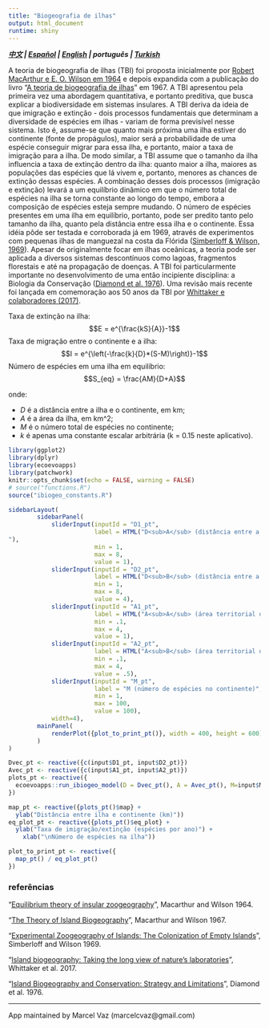 ```yaml
---
title: "Biogeografia de ilhas"
output: html_document
runtime: shiny
---
```


***[中文](https://ecoevoapps.shinyapps.io/island_biogeography_ch) | [Español](https://ecoevoapps.shinyapps.io/island_biogeography_es) | [English](https://ecoevoapps.shinyapps.io/island_biogeography) | português | [Turkish](https://ecoevoapps.shinyapps.io/island_biogeography_tk)  ***



A teoria de biogeografia de ilhas (TBI) foi proposta inicialmente por [Robert MacArthur e E. O. Wilson em 1964](https://onlinelibrary.wiley.com/doi/pdf/10.1111/j.1558-5646.1963.tb03295.x) e depois expandida com a publicação do livro "[A teoria de biogeografia de ilhas](https://pt.wikipedia.org/wiki/Biogeografia_insular)" em 1967. A TBI apresentou pela primeira vez uma abordagem quantitativa, e portanto preditiva, que busca explicar a biodiversidade em sistemas insulares. A TBI deriva da ideia de que imigração e extinção - dois processos fundamentais que determinam a diversidade de espécies em ilhas - variam de forma previsível nesse sistema. Isto é, assume-se que quanto mais próxima uma ilha estiver do continente (fonte de propágulos), maior será a probabilidade de uma espécie conseguir migrar para essa ilha, e portanto, maior a taxa de imigração para a ilha. De modo similar, a TBI assume que o tamanho da ilha influencia a taxa de extinção dentro da ilha: quanto maior a ilha, maiores as populações das espécies que lá vivem e, portanto, menores as chances de extinção dessas espécies. A combinação desses dois processos (imigração e extinção) levará a um equilíbrio dinâmico em que o número total de espécies na ilha se torna constante ao longo do tempo, embora a composição de espécies esteja sempre mudando. O número de espécies presentes em uma ilha em equilíbrio, portanto, pode ser predito tanto pelo tamanho da ilha, quanto pela distância entre essa ilha e o continente. Essa idéia pôde ser testada e corroborada já em 1969, através de experimentos com pequenas ilhas de manguezal na costa da Flórida ([Simberloff & Wilson, 1969](https://esajournals.onlinelibrary.wiley.com/doi/abs/10.2307/1934856)). Apesar de originalmente focar em ilhas oceânicas, a teoria pode ser aplicada a diversos sistemas descontínuos como lagoas, fragmentos florestais e até na propagação de doenças. A TBI foi particularmente importante no desenvolvimento de uma então incipiente disciplina: a Biologia da Conservação ([Diamond et al. 1976](https://www.jstor.org/stable/1742652)). Uma revisão mais recente foi lançada em comemoração aos 50 anos da TBI por [Whittaker e colaboradores (2017)](https://science.sciencemag.org/content/357/6354/eaam8326).


Taxa de extinção na ilha:
$$E = e^{\frac{kS}{A}}-1$$
Taxa de migração entre o continente e a ilha:
$$I = e^{\left(-\frac{k}{D}*(S-M)\right)}-1$$
Número de espécies em uma ilha em equilíbrio:
$$S_{eq} = \frac{AM}{D+A}$$

onde:

- $D$ é a distância entre a ilha e o continente, em km;  
- $A$ é a área da ilha, em km^2;
- $M$ é o número total de espécies no continente;
- $k$ é apenas uma constante escalar arbitrária (k = 0.15 neste aplicativo).



```r
library(ggplot2)
library(dplyr)
library(ecoevoapps)
library(patchwork)
knitr::opts_chunk$set(echo = FALSE, warning = FALSE)
# source("functions.R")
source("ibiogeo_constants.R")
```

```r
sidebarLayout(
        sidebarPanel(
            sliderInput(inputId = "D1_pt",
                        label = HTML("D<sub>A</sub> (distância entre a ilha A e o continente)
"),
                        min = 1,
                        max = 8,
                        value = 1),
            sliderInput(inputId = "D2_pt",
                        label = HTML("D<sub>B</sub> (distância entre a ilha B e o continente)"),
                        min = 1,
                        max = 8,
                        value = 4),            
            sliderInput(inputId = "A1_pt",
                        label = HTML("A<sub>A</sub> (área territorial da ilha A)"),
                        min = .1,
                        max = 4,
                        value = 1),
            sliderInput(inputId = "A2_pt",
                        label = HTML("A<sub>B</sub> (área territorial da ilha B)"),
                        min = .1,
                        max = 4,
                        value = .5),
            sliderInput(inputId = "M_pt",
                        label = "M (número de espécies no continente)",
                        min = 1,
                        max = 100,
                        value = 100),
            width=4),
        mainPanel(
            renderPlot({plot_to_print_pt()}, width = 400, height = 600)
        )
)

Dvec_pt <- reactive({c(input$D1_pt, input$D2_pt)})
Avec_pt <- reactive({c(input$A1_pt, input$A2_pt)})
plots_pt <- reactive({
  ecoevoapps::run_ibiogeo_model(D = Dvec_pt(), A = Avec_pt(), M=input$M_pt, k=0.015)
})

map_pt <- reactive({plots_pt()$map} + 
  ylab("Distância entre ilha e continente (km)"))
eq_plot_pt <- reactive({plots_pt()$eq_plot} +
  ylab("Taxa de imigração/extinção (espécies por ano)") + 
    xlab("\nNúmero de espécies na ilha")) 

plot_to_print_pt <- reactive({
  map_pt() / eq_plot_pt()
})

```


### referências 

"[Equilibrium theory of insular zoogeography](https://onlinelibrary.wiley.com/doi/pdf/10.1111/j.1558-5646.1963.tb03295.x)", Macarthur and Wilson 1964.  

"[The Theory of Island Biogeography](https://en.wikipedia.org/wiki/The_Theory_of_Island_Biogeography)", Macarthur and Wilson 1967. 

"[Experimental Zoogeography of Islands: The Colonization of Empty Islands](https://esajournals.onlinelibrary.wiley.com/doi/abs/10.2307/1934856)", Simberloff and Wilson 1969.  

"[Island biogeography: Taking the long view of nature’s laboratories](https://science.sciencemag.org/content/357/6354/eaam8326)", Whittaker et al. 2017. 

"[Island Biogeography and Conservation: Strategy and Limitations](https://www.jstor.org/stable/1742652)", Diamond et al. 1976. 

---------------

App maintained by Marcel Vaz (marcelcvaz@gmail.com)


